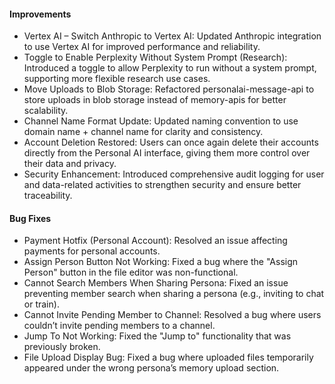 
#### Improvements
- Vertex AI – Switch Anthropic to Vertex AI: Updated Anthropic integration to use Vertex AI for improved performance and reliability.
- Toggle to Enable Perplexity Without System Prompt (Research): Introduced a toggle to allow Perplexity to run without a system prompt, supporting more flexible research use cases.
- Move Uploads to Blob Storage: Refactored personalai-message-api to store uploads in blob storage instead of memory-apis for better scalability.
- Channel Name Format Update: Updated naming convention to use domain name + channel name for clarity and consistency.
- Account Deletion Restored: Users can once again delete their accounts directly from the Personal AI interface, giving them more control over their data and privacy.
- Security Enhancement: Introduced comprehensive audit logging for user and data-related activities to strengthen security and ensure better traceability.


#### Bug Fixes
- Payment Hotfix (Personal Account): Resolved an issue affecting payments for personal accounts.
- Assign Person Button Not Working: Fixed a bug where the "Assign Person" button in the file editor was non-functional.
- Cannot Search Members When Sharing Persona: Fixed an issue preventing member search when sharing a persona (e.g., inviting to chat or train).
- Cannot Invite Pending Member to Channel: Resolved a bug where users couldn’t invite pending members to a channel.
- Jump To Not Working: Fixed the "Jump to" functionality that was previously broken.
- File Upload Display Bug: Fixed a bug where uploaded files temporarily appeared under the wrong persona’s memory upload section.

